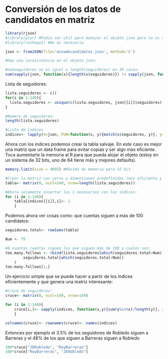 Conversión de los datos de candidatos en matriz
========================================================

```r
library(rjson)
#library(plyr) #Podia ser util para manejar el objeto json pero no es necesario
#library(reshape2) #No es necesario
```

```r
json <- fromJSON(file='minadecandidatos.json', method='C') 

#Hay una incosistencia en el objeto json:

#numseguidores no es igual a length(seguidores) en 39 casos:
sum(sapply(json, function(x){length(x$seguidores)}) != sapply(json, function(x){x$numseguidores}))
```

Lista de seguidores:

```r
lista.seguidores <- c()
for(i in 1:149){
  lista.seguidores <- unique(c(lista.seguidores, json[[i]]$seguidores))
}

#Numero de seguidores:
length(lista.seguidores)

#Lista de indices 
indices<- lapply(X=json, FUN=function(x, y){match(x$seguidores, y)}, y=lista.seguidores)
```

Ahora con los indices podemos crear la tabla salvaje. En este caso es mejor una matriz que un data frame para evitar copias y ser algo mas eficiente. Toca aumentarle la memoria al R para que pueda alojar el objeto (estoy en un sistema de 32 bits, uno de 64 tiene más y mejores defaults).


```r
memory.limit(size = 4095) #Máximo de memoria para 32 bit

#Crear la matriz con ceros y dimensiones predefinidas (mas eficiente y util para el truco)
tabla<- matrix(0, ncol=149, nrow=length(lista.seguidores))

#Ahora solamente insertar los 1 necesarios con los indices:
for (i in 1:149){
	tabla[indices[[i]],i]<- 1
	}
```

Podemos ahora ver cosas como: que cuentas siguen a más de 100 candidatos:

```r
seguidores.total<- rowSums(tabla)

Num <- 75

#A cuantas cuentas siguen los que siguen más de 100 y cuales son:
too.many.follows <- rbind(lista.seguidores[which(seguidores.total>Num)], 
		seguidores.total[which(seguidores.total>Num)]
	)
too.many.follows[1,]
```

Un ejercicio simple que se puede hacer a partir de los indices eficientemente y que genera una matriz interesante:

```r
#Cruce de seguidores:
cruce<- matrix(0, ncol=149, nrow=149)

for (i in 1:149){
	cruce[i,]<- sapply(indices, function(x,y){sum(y%in%x)/length(y)}, y=indices[[i]])
	}	

colnames(cruce)<- rownames(cruce)<- names(indices)
```
Entonces por ejemplo el 3.5% de los seguidores de Robledo siguen a Barreras y el 48% de los que siguen a Barreras siguen a Robledo

```r
100*cruce["JERobledo", "RoyBarreras"]
100*cruce["RoyBarreras", "JERobledo"]
```